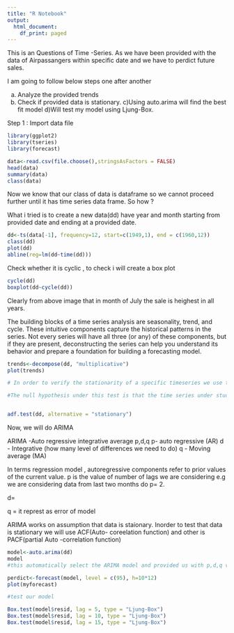 ```yaml
---
title: "R Notebook"
output:
  html_document:
    df_print: paged
---
```


This is an Questions of Time -Series. As we have been provided with the data of Airpassangers within specific date 
and we have to perdict future sales. 

I am going to follow below steps one after another 

a) Analyze the provided trends 
b) Check if provided data is stationary. 
c)Using auto.arima will find the best fit model
d)Will test my model using Ljung-Box.

Step 1 : Import data file 

```r
library(ggplot2)
library(tseries)
library(forecast)

data<-read.csv(file.choose(),stringsAsFactors = FALSE)
head(data)
summary(data)
class(data)
```
Now we know that our class of data is dataframe so we cannot proceed further until it has time series data frame. 
So how ? 

What i tried is to create a new data(dd) have year and month starting from provided date and ending at a provided date. 


```r
dd<-ts(data[-1], frequency=12, start=c(1949,1), end = c(1960,12))
class(dd)
plot(dd)
abline(reg=lm(dd~time(dd)))
```

Check whether it is cyclic , to check i will create a box plot

```r
cycle(dd)
boxplot(dd~cycle(dd))
```
Clearly from above image that in month of July the sale is heighest in all years.

The building blocks of a time series analysis are seasonality, trend, and cycle. These intuitive components capture the historical patterns in the series. Not every series will have all three (or any) of these components, but if they are present, deconstructing the series can help you understand its behavior and prepare a foundation for building a forecasting model.

```r
trends<-decompose(dd, "multiplicative")
plot(trends)
```
```r
# In order to verify the stationarity of a specific timeseries we use the widely known Augmented-Dickey otherwise known as the Dickey-Fuller test.

#The null hypothesis under this test is that the time series under study in not stationary and we accept Ho if the p-value>0.05. Carrying out this test in R:


adf.test(dd, alternative = "stationary")
```

Now, we will do ARIMA 

ARIMA -Auto regressive integrative average
p,d,q
p- auto regressive (AR)
d - Integrative (how many level of differences we need to do)
q - Moving average (MA)

In terms regression model , autoregressive components refer to prior values of the current value. 
p is the value of number of lags we are considering e.g we are considering data from last two months do p= 2.

d=

q = it represt as error of model 

ARIMA works on assumption that data is staionary.
Inorder to test that data is stationary we will use ACF(Auto- coreelation function) and other is PACF(partial Auto -correlation function)


```r
model<-auto.arima(dd)
model
#this automatically select the ARIMA model and provided us with p,d,q values.
```
```r
perdict<-forecast(model, level = c(95), h=10*12)
plot(myforecast)
```

```r
#test our model

Box.test(model$resid, lag = 5, type = "Ljung-Box")
Box.test(model$resid, lag = 10, type = "Ljung-Box")
Box.test(model$resid, lag = 15, type = "Ljung-Box")
```

